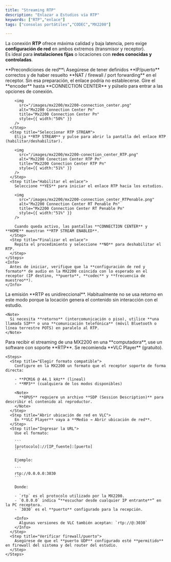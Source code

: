 ```yaml
---
title: "Streaming RTP"
description: "Enlazar a Estudios vía RTP"
keywords: ["RTP","enlace"]
tags: ["consolas portátiles","CODEC","MX2200"]

---
```


La conexión **RTP** ofrece máxima calidad y baja latencia, pero exige **configuración de red** en ambos extremos (transmisor y receptor).\
Es ideal para **instalaciones fijas** o locaciones con **redes conocidas y controladas**.

<Warning>
  **Precondiciones de red**\
  Asegúrese de tener definidos **IP/puerto** correctos y de haber resuelto **NAT / firewall / port forwarding** en el receptor. Sin esa preparación, el enlace podría no establecerse.
</Warning>

<Tabs>
  <Tab title="Iniciar RTP desde MX2200">
    <Steps>
      <Step title="Abrir Connection Center">
        Gire el **encoder** hasta **CONNECTION CENTER** y púlselo para entrar a las opciones de conexión.

        <img
          src="/images/mx2200/mx2200-connection_center.png"
          alt="Mx2200 Connection Center Pn"
          title="Mx2200 Connection Center Pn"
          style={{ width:"50%" }}
        />
      </Step>
      <Step title="Seleccionar RTP STREAM">
        Elija **RTP STREAM** y pulse para abrir la pantalla del enlace RTP (habilitar/deshabilitar).

        <img
          src="/images/mx2200/mx2200-conection_center_RTP.png"
          alt="Mx2200 Conection Center RTP Pn"
          title="Mx2200 Conection Center RTP Pn"
          style={{ width:"51%" }}
        />
      </Step>
      <Step title="Habilitar el enlace">
        Seleccione **YES** para iniciar el enlace RTP hacia los estudios.

        <img
          src="/images/mx2200/mx2200-connection_center_RTPenable.png"
          alt="Mx2200 Connection Center RT Penable Pn"
          title="Mx2200 Connection Center RT Penable Pn"
          style={{ width:"51%" }}
        />

        Cuando queda activo, las pantallas **CONNECTION CENTER** y **HOME** muestran **RTP STREAM ENABLED**.
      </Step>
      <Step title="Finalizar el enlace">
        Repita el procedimiento y seleccione **NO** para deshabilitar el RTP.
      </Step>
    </Steps>
    <Info>
      Antes de iniciar, verifique que la **configuración de red y formato** de audio en la MX2200 coincida con lo esperado en el receptor (IP destino, **puerto**, **codec** y **frecuencia de muestreo**).
    </Info>
  </Tab>
  <Tab title="Retorno desde Estudios">
    La emisión **RTP es unidireccional**. Habitualmente no se usa retorno en este modo porque la locación genera el contenido sin interacción con el estudio.

    <Note>
      Si necesita **retorno** (intercomunicación o piso), utilice **una llamada SIP** o una **comunicación telefónica** (móvil Bluetooth o línea terrestre POTS) en paralelo al RTP.
    </Note>
  </Tab>
  <Tab title="Recepción en Estudios (VLC)">
    Para recibir el streaming de una MX2200 en una **computadora**, use un software con soporte **RTP**. Se recomienda **VLC Player** (gratuito).

    <Steps>
      <Step title="Elegir formato compatible">
        Configure en la MX2200 un formato que el receptor soporte de forma directa:

        - **PCM16 @ 44.1 kHz** (lineal)
        - **MP3** (cualquiera de los modos disponibles)

        <Note>
          **OPUS** requiere un archivo **SDP (Session Description)** para describir el contenido al reproductor.
        </Note>
      </Step>
      <Step title="Abrir ubicación de red en VLC">
        En **VLC Player** vaya a **Medio → Abrir ubicación de red**.
      </Step>
      <Step title="Ingresar la URL">
        Use el formato:

        ```
        [protocolo]://[IP_fuente]:[puerto]
        ```

        Ejemplo:

        ```
        rtp://0.0.0.0:3030
        ```

        Donde:

        - `rtp` es el protocolo utilizado por la MX2200.
        - `0.0.0.0` indica “**escuchar desde cualquier IP entrante**” en la PC receptora.
        - `3030` es el **puerto** configurado para la recepción.

        <Info>
          Algunas versiones de VLC también aceptan: `rtp://@:3030`
        </Info>
      </Step>
      <Step title="Verificar firewall/puerto">
        Asegúrese de que el **puerto UDP** configurado esté **permitido** en firewall del sistema y del router del estudio.
      </Step>
    </Steps>
  </Tab>
</Tabs>